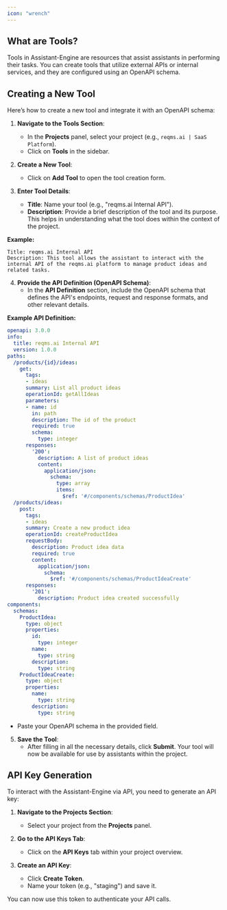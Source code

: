 ```yaml
---
icon: "wrench"
---
```


## **What are Tools?**

Tools in Assistant-Engine are resources that assist assistants in performing their tasks. You can create tools that utilize external APIs or internal services, and they are configured using an OpenAPI schema.

## **Creating a New Tool**

Here’s how to create a new tool and integrate it with an OpenAPI schema:

1. **Navigate to the Tools Section**:
   - In the **Projects** panel, select your project (e.g., `reqms.ai | SaaS Platform`).
   - Click on **Tools** in the sidebar.

2. **Create a New Tool**:
   - Click on **Add Tool** to open the tool creation form.

3. **Enter Tool Details**:
   - **Title**: Name your tool (e.g., "reqms.ai Internal API").
   - **Description**: Provide a brief description of the tool and its purpose. This helps in understanding what the tool does within the context of the project.

**Example:**

```plaintext
Title: reqms.ai Internal API
Description: This tool allows the assistant to interact with the internal API of the reqms.ai platform to manage product ideas and related tasks.
```

4. **Provide the API Definition (OpenAPI Schema)**:
   - In the **API Definition** section, include the OpenAPI schema that defines the API's endpoints, request and response formats, and other relevant details.

**Example API Definition:**

```yaml
openapi: 3.0.0
info:
  title: reqms.ai Internal API
  version: 1.0.0
paths:
  /products/{id}/ideas:
    get:
      tags:
      - ideas
      summary: List all product ideas
      operationId: getAllIdeas
      parameters:
      - name: id
        in: path
        description: The id of the product
        required: true
        schema:
          type: integer
      responses:
        '200':
          description: A list of product ideas
          content:
            application/json:
              schema:
                type: array
                items:
                  $ref: '#/components/schemas/ProductIdea'
  /products/ideas:
    post:
      tags:
      - ideas
      summary: Create a new product idea
      operationId: createProductIdea
      requestBody:
        description: Product idea data
        required: true
        content:
          application/json:
            schema:
              $ref: '#/components/schemas/ProductIdeaCreate'
      responses:
        '201':
          description: Product idea created successfully
components:
  schemas:
    ProductIdea:
      type: object
      properties:
        id:
          type: integer
        name:
          type: string
        description:
          type: string
    ProductIdeaCreate:
      type: object
      properties:
        name:
          type: string
        description:
          type: string
```

- Paste your OpenAPI schema in the provided field.

5. **Save the Tool**:
   - After filling in all the necessary details, click **Submit**. Your tool will now be available for use by assistants within the project.

## **API Key Generation**

To interact with the Assistant-Engine via API, you need to generate an API key:

1. **Navigate to the Projects Section**:
   - Select your project from the **Projects** panel.

2. **Go to the API Keys Tab**:
   - Click on the **API Keys** tab within your project overview.

3. **Create an API Key**:
   - Click **Create Token**.
   - Name your token (e.g., "staging") and save it.

You can now use this token to authenticate your API calls.